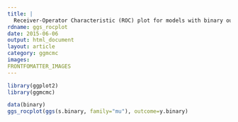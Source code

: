 ---
title: |
  Receiver-Operator Characteristic (ROC) plot for models with binary outcomes
rdname: ggs_rocplot
date: 2015-06-06
output: html_document
layout: article
category: ggmcmc
images:
FRONTFOMATTER_IMAGES
---

```{r, echo = FALSE, message = FALSE}
library(ggplot2)
library(ggmcmc)
```

```{r ggs_rocplot, cache = TRUE}

data(binary)
ggs_rocplot(ggs(s.binary, family="mu"), outcome=y.binary)



```